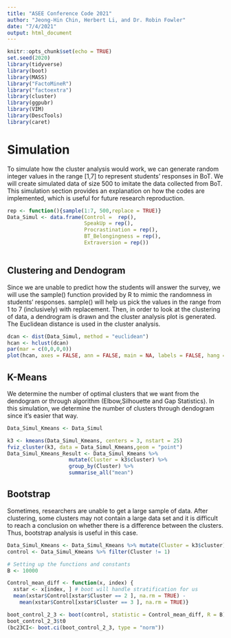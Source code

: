 ---
title: "ASEE Conference Code 2021"
author: "Jeong-Hin Chin, Herbert Li, and Dr. Robin Fowler"
date: "7/4/2021"
output: html_document
---

```{r setup, include=FALSE}
knitr::opts_chunk$set(echo = TRUE)
set.seed(2020)
library(tidyverse)
library(boot)
library(MASS)
library("FactoMineR")
library("factoextra")
library(cluster)
library(ggpubr)
library(VIM)
library(DescTools)
library(caret)
```

# Simulation

To simulate how the cluster analysis would work, we can generate random integer values in the range [1,7] to represent students’ responses in BoT. We will create simulated data of size 500 to imitate the data collected from BoT. This simulation section provides an explanation on how the codes are implemented, which is useful for future research reproduction.

```{r}
rep <- function(){sample(1:7, 500,replace = TRUE)}
Data_Simul <- data.frame(Control =  rep(), 
                         SpeakUp = rep(),
                         Procrastination = rep(),
                         BT_Belongingness = rep(),
                         Extraversion = rep())
 
```

## Clustering and Dendogram

Since we are unable to predict how the students will answer the survey, we will use the sample() function provided by R to mimic the randomness in students’ responses. sample() will help us pick the values in the range from 1 to 7 (inclusively) with replacement. Then, in order to look at the clustering of data, a dendrogram is drawn and the cluster analysis plot is generated. The Euclidean distance is used in the cluster analysis.

```{r,cache = TRUE}
dcan <- dist(Data_Simul, method = "euclidean") 
hcan <- hclust(dcan)
par(mar = c(0,0,0,0))
plot(hcan, axes = FALSE, ann = FALSE, main = NA, labels = FALSE, hang = 0.01)
```

## K-Means

We determine the number of optimal clusters that we want from the dendogram or through algorithm (Elbow,Silhouette and Gap Statistics). In this simulation, we determine the number of clusters through dendogram since it's easier that way.

```{r}
Data_Simul_Kmeans <- Data_Simul

k3 <- kmeans(Data_Simul_Kmeans, centers = 3, nstart = 25)
fviz_cluster(k3, data = Data_Simul_Kmeans,geom = "point")
Data_Simul_Kmeans_Result <- Data_Simul_Kmeans %>%
                    mutate(Cluster = k3$cluster) %>%
                    group_by(Cluster) %>%
                    summarise_all("mean")
```

## Bootstrap

Sometimes, researchers are unable to get a large sample of data. After clustering, some clusters may not contain a large data set and it is difficult to reach a conclusion on whether there is a difference between the clusters. Thus, bootstrap analysis is useful in this case. 

```{r}
Data_Simul_Kmeans <- Data_Simul_Kmeans %>% mutate(Cluster = k3$cluster)
control <- Data_Simul_Kmeans %>% filter(Cluster != 1)

# Setting up the functions and constants
B <- 10000

Control_mean_diff <- function(x, index) {     
  xstar <- x[index, ] # boot will handle stratification for us    
  mean(xstar$Control[xstar$Cluster == 2 ], na.rm = TRUE) -        
    mean(xstar$Control[xstar$Cluster == 3 ], na.rm = TRUE)}

boot_control_2_3 <- boot(control, statistic = Control_mean_diff, R = B)
boot_control_2_3$t0
(bc23CI<- boot.ci(boot_control_2_3, type = "norm"))
```

